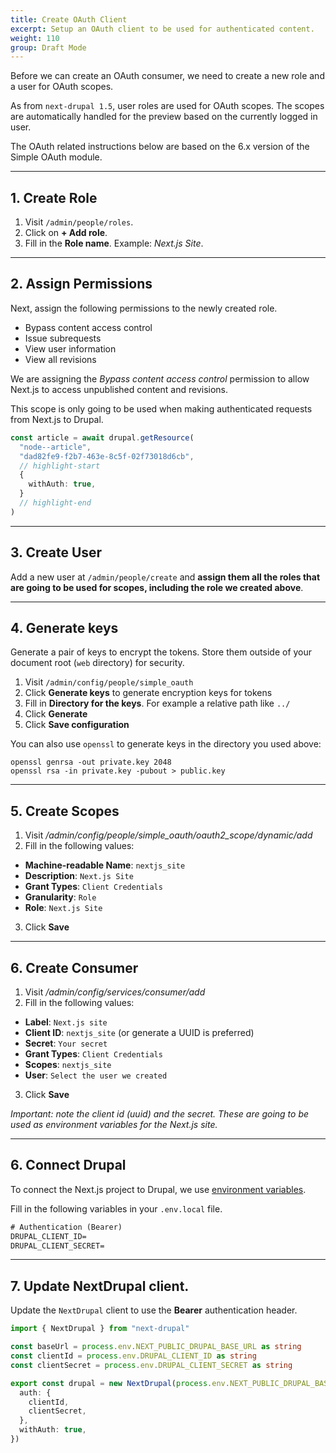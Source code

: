 ```yaml
---
title: Create OAuth Client
excerpt: Setup an OAuth client to be used for authenticated content.
weight: 110
group: Draft Mode
---
```


Before we can create an OAuth consumer, we need to create a new role and a user for OAuth scopes.

<Callout>

As from `next-drupal 1.5`, user roles are used for OAuth scopes. The scopes are automatically handled for the preview based on the currently logged in user.

The OAuth related instructions below are based on the 6.x version of the Simple OAuth module.

</Callout>

---

## 1. Create Role

1. Visit `/admin/people/roles`.
2. Click on **+ Add role**.
3. Fill in the **Role name**. Example: _Next.js Site_.

---

## 2. Assign Permissions

Next, assign the following permissions to the newly created role.

- Bypass content access control
- Issue subrequests
- View user information
- View all revisions

<Callout>

We are assigning the _Bypass content access control_ permission to allow Next.js to access unpublished content and revisions.

This scope is only going to be used when making authenticated requests from Next.js to Drupal.

```ts
const article = await drupal.getResource(
  "node--article",
  "dad82fe9-f2b7-463e-8c5f-02f73018d6cb",
  // highlight-start
  {
    withAuth: true,
  }
  // highlight-end
)
```

</Callout>

---

## 3. Create User

Add a new user at `/admin/people/create` and **assign them all the roles that are going to be used for scopes, including the role we created above**.

---

## 4. Generate keys

Generate a pair of keys to encrypt the tokens. Store them outside of your document root (`web` directory) for security.

1. Visit `/admin/config/people/simple_oauth`
2. Click **Generate keys** to generate encryption keys for tokens
3. Fill in **Directory for the keys**. For example a relative path like `../`
4. Click **Generate**
5. Click **Save configuration**

You can also use `openssl` to generate keys in the directory you used above:

```
openssl genrsa -out private.key 2048
openssl rsa -in private.key -pubout > public.key
```

---

## 5. Create Scopes

1. Visit _/admin/config/people/simple_oauth/oauth2_scope/dynamic/add_
2. Fill in the following values:

- **Machine-readable Name**: `nextjs_site`
- **Description**: `Next.js Site`
- **Grant Types**: `Client Credentials`
- **Granularity**: `Role`
- **Role**: `Next.js Site`

3. Click **Save**

---

## 6. Create Consumer

1. Visit _/admin/config/services/consumer/add_
2. Fill in the following values:

- **Label**: `Next.js site`
- **Client ID**: `nextjs_site` (or generate a UUID is preferred)
- **Secret**: `Your secret`
- **Grant Types**: `Client Credentials`
- **Scopes**: `nextjs_site`
- **User**: `Select the user we created`

3. Click **Save**

_Important: note the client id (uuid) and the secret. These are going to be used as environment variables for the Next.js site._

---

## 6. Connect Drupal

To connect the Next.js project to Drupal, we use [environment variables](https://nextjs.org/docs/basic-features/environment-variables).

Fill in the following variables in your `.env.local` file.

```txt title=.env.local
# Authentication (Bearer)
DRUPAL_CLIENT_ID=
DRUPAL_CLIENT_SECRET=
```

---

## 7. Update NextDrupal client.

Update the `NextDrupal` client to use the **Bearer** authentication header.

```ts title=lib/drupal.ts
import { NextDrupal } from "next-drupal"

const baseUrl = process.env.NEXT_PUBLIC_DRUPAL_BASE_URL as string
const clientId = process.env.DRUPAL_CLIENT_ID as string
const clientSecret = process.env.DRUPAL_CLIENT_SECRET as string

export const drupal = new NextDrupal(process.env.NEXT_PUBLIC_DRUPAL_BASE_URL, {
  auth: {
    clientId,
    clientSecret,
  },
  withAuth: true,
})
```
